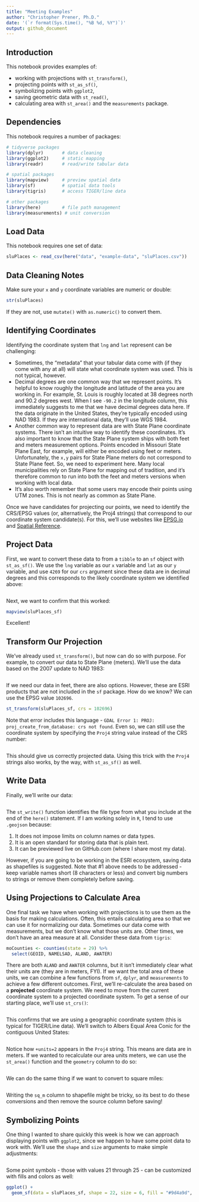```yaml
---
title: "Meeting Examples"
author: "Christopher Prener, Ph.D."
date: '(`r format(Sys.time(), "%B %d, %Y")`)'
output: github_document
---
```


## Introduction
This notebook provides examples of:

  * working with projections with `st_transform()`, 
  * projecting points with `st_as_sf()`,
  * symbolizing points with `ggplot2`,
  * saving geometric data with `st_read()`,
  * calculating area with `st_area()` and the `measurements` package.

## Dependencies
This notebook requires a number of packages:

```r
# tidyverse packages
library(dplyr)       # data cleaning
library(ggplot2)     # static mapping
library(readr)       # read/write tabular data

# spatial packages
library(mapview)     # preview spatial data
library(sf)          # spatial data tools
library(tigris)      # access TIGER/line data

# other packages
library(here)        # file path management
library(measurements) # unit conversion
```

## Load Data
This notebook requires one set of data:

```r
sluPlaces <- read_csv(here("data", "example-data", "sluPlaces.csv"))
```

## Data Cleaning Notes
Make sure your `x` and `y` coordinate variables are numeric or double:

```r
str(sluPlaces)
```

If they are not, use `mutate()` with `as.numeric()` to convert them.

## Identifying Coordinates
Identifying the coordinate system that `lng` and `lat` represent can be challenging:

  * Sometimes, the "metadata" that your tabular data come with (if they come with any at all) will state what coordinate system was used. This is not typical, however.
  * Decimal degrees are one common way that we represent points. It's helpful to know roughly the longitude and latitude of the area you are working in. For example, St. Louis is roughly located at 38 degrees north and 90.2 degrees west. When I see `-90.2` in the longitude column, this immediately suggests to me that we have decimal degrees data here. If the data originate in the United States, they're typically encoded using NAD 1983. If they are international data, they'll use WGS 1984.
  * Another common way to represent data are with State Plane coordinate systems. There isn't an intuitive way to identify these coordinates. It's also important to know that the State Plane system ships with both feet and meters measurement options. Points encoded in Missouri State Plane East, for example, will either be encoded using feet or meters. Unfortunately, the `x,y` pairs for State Plane meters do not correspond to State Plane feet. So, we need to experiment here. Many local municipalities rely on State Plane for mapping out of tradition, and it's therefore common to run into both the feet and meters versions when working with local data.
  * It's also worth remember that some users may encode their points using UTM zones. This is not nearly as common as State Plane. 
  
Once we have candidates for projecting our points, we need to identify the CRS/EPSG values (or, alternatively, the Proj4 strings) that correspond to our coordinate system candidate(s). For this, we'll use websites like [EPSG.io](https://epsg.io/) and [Spatial Reference](https://spatialreference.org/).

## Project Data
First, we want to convert these data to from a `tibble` to an `sf` object with `st_as_sf()`. We use the `lng` variable as our `x` variable and `lat` as our `y` variable, and use `4269` for our `crs` argument since these data are in decimal degrees and this corresponds to the likely coordinate system we identified above:

```r

```

Next, we want to confirm that this worked:

```r
mapview(sluPlaces_sf)
```

Excellent!

## Transform Our Projection
We've already used `st_transform()`, but now can do so with purpose. For example, to convert our data to State Plane (meters). We'll use the data based on the 2007 update to NAD 1983:

```r

```

If we need our data in feet, there are also options. However, these are ESRI products that are not included in the `sf` package. How do we know? We can use the EPSG value `102696`.

```r
st_transform(sluPlaces_sf, crs = 102696)
```

Note that error includes this language - `GDAL Error 1: PROJ: proj_create_from_database: crs not found`. Even so, we can still use the coordinate system by specifying the `Proj4` string value instead of the CRS number:

```r

```

This should give us correctly projected data. Using this trick with the `Proj4` strings also works, by the way, with `st_as_sf()` as well.

## Write Data
Finally, we'll write our data:

```r

```

The `st_write()` function identifies the file type from what you include at the end of the `here()` statement. If I am working solely in `R`, I tend to use `.geojson` because:

  1. It does not impose limits on column names or data types.
  2. It is an open standard for storing data that is plain text.
  3. It can be previewed live on GitHub.com (where I share most my data).

However, if you are going to be working in the ESRI ecosystem, saving data as shapefiles is suggested. Note that #1 above needs to be addressed - keep variable names short (8 characters or less) and convert big numbers to strings or remove them completely before saving.

## Using Projections to Calculate Area
One final task we have when working with projections is to use them as the basis for making calculations. Often, this entails calculating area so that we can use it for normalizing our data. Sometimes our data come with measurements, but we don't know what those units are. Other times, we don't have an area measure at all. Consider these data from `tigris`:

```r
moCounties <- counties(state = 29) %>%
  select(GEOID, NAMELSAD, ALAND, AWATER)
```

There are both `ALAND` and `AWATER` columns, but it isn't immediately clear what their units are (they are in meters, FYI). If we want the total area of these units, we can combine a few functions from `sf`, `dplyr`, and `measurements` to achieve a few different outcomes. First, we'll re-calculate the area based on a **projected** coordinate system. We need to move from the current coordinate system to a projected coordinate system. To get a sense of our starting place, we'll use `st_crs()`:

```r

```

This confirms that we are using a geographic coordinate system (this is typical for TIGER/Line data). We'll switch to Albers Equal Area Conic for the contiguous United States:

```r

```

Notice how `+units=2` appears in the `Proj4` string. This means are data are in meters. If we wanted to recalculate our area units meters, we can use the `st_area()` function and the `geometry` column to do so:

```r

```

We can do the same thing if we want to convert to square miles:

```r

```

Writing the `sq_m` column to shapefile might be tricky, so its best to do these conversions and then remove the source column before saving!

## Symbolizing Points
One thing I wanted to share quickly this week is how we can approach displaying points with `ggplot2`, since we happen to have some point data to work with. We'll use the `shape` and `size` arguments to make simple adjustments:

```r

```

Some point symbols - those with values 21 through 25 - can be customized with fills and colors as well:

```r
ggplot() +
  geom_sf(data = sluPlaces_sf, shape = 22, size = 6, fill = "#9d4a9d", color = "#5d92e5")
```
